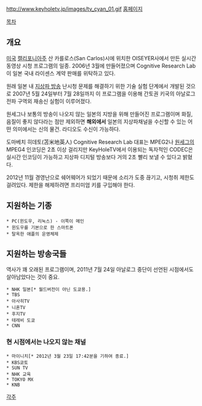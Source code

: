http://www.keyholetv.jp/images/tv_cyan_01.gif
[http://www.keyholetv.jp 홈페이지]

[[목차]]

== 개요 ==
[[미국]] [[캘리포니아]]주 산 카를로스(San Carlos)시에 위치한 OISEYER사에서 만든 실시간 동영상 시청 프로그램의 일종. 
2006년 3월에 만들어졌으며 Cognitive Research Lab이 일본 국내 라이센스 계약 판매를 위탁하고 있다.

원래 일본 내 [[지상파 방송]] 난시청 문제를 해결하기 위한 기술 실험 단계에서 개발된 것으로 2007년 5월 24일부터 7월 28일까지 이 프로그램을 이용해 간토권 키국의 아날로그 전파 구역외 재송신 실험이 이루어졌다. 

원세그나 보통의 방송이 나오지 않는 일본의 지방을 위해 만들어진 프로그램이며 화질, 음질이 좋지 않다라는 점만 제외하면 '''해외에서''' 일본의 지상파채널을 수신할 수 있는 어떤 의미에서는 신의 물건. 라디오도 수신이 가능하다.

도마베치 히데토(苫米地英人) Cognitive Research Lab 대표는 MPEG2나 [[원세그]]의 MPEG4 인코딩은 2초 이상 걸리지만 KeyHoleTV에서 이용되는 독자적인 CODEC은 실시간 인코딩이 가능하고 지상파 디지털 방송보다 거의 2초 빨리 보낼 수 있다고 밝혔다.

2012년 11월 경영난으로 쉐어웨어가 되었기 때문에 소리가 도중 끊기고, 시청취 제한도 걸려있다. 제한을 해제하려면 프리미엄 키를 구입해야 한다.

== 지원하는 기종 ==
 * PC(윈도우, 리눅스) - 이쪽이 메인
 * 윈도우를 기본으로 한 스마트폰
 * 탈옥한 애플의 운영체제

== 지원하는 방송국들 ==
역사가 꽤 오래된 프로그램이며, 2011년 7월 24일 아날로그 중단이 선언된 시점에서도 살아남았다는 것이 중요.

 * NHK 일본[* 월드버전이 아닌 도쿄용.]
 * TBS
 * 아사히TV
 * 니혼TV
 * 후지TV
 * 테레비 도쿄
 * CNN

=== 현 시점에서는 나오지 않는 채널 ===
 * 마이니치[* 2012년 3월 23일 17:42분을 기하여 종료.]
 * KBS쿄토
 * SUN TV
 * NHK 교육
 * TOKYO MX
 * KNB

[[각주]]
 

